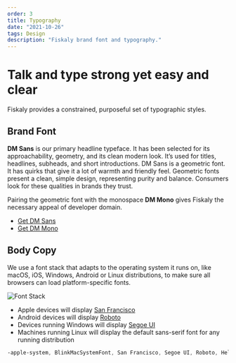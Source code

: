 ```yaml
---
order: 3
title: Typography
date: "2021-10-26"
tags: Design
description: "Fiskaly brand font and typography."
---
```


# Talk and type strong yet easy and clear

Fiskaly provides a constrained, purposeful set of typographic styles.

## Brand Font

**DM Sans** is our primary headline typeface. It has been selected for its approachability, geometry, and its clean modern look.
It’s used for titles, headlines, subheads, and short introductions. DM Sans is a geometric font.
It has quirks that give it a lot of warmth and friendly feel. Geometric fonts present a clean, simple design,
representing purity and balance. Consumers look for these qualities in brands they trust.

Pairing the geometric font with the monospace **DM Mono** gives Fiskaly the necessary appeal of developer domain.

- [Get DM Sans](https://fonts.google.com/specimen/DM+Sans)
- [Get DM Mono](https://fonts.google.com/specimen/DM+Mono)

## Body Copy

We use a font stack that adapts to the operating system it runs on, like macOS, iOS, Windows, Android or Linux distributions,
to make sure all browsers can load platform-specific fonts.

![Font Stack](./font-stack.png)

- Apple devices will display [San Francisco](https://developer.apple.com/fonts/)
- Android devices will display [Roboto](https://fonts.google.com/specimen/Roboto)
- Devices running Windows will display [Segoe UI](https://en.wikipedia.org/wiki/Segoe#Segoe_UI)
- Machines running Linux will display the default sans-serif font for any running distribution

```css
-apple-system, BlinkMacSystemFont, San Francisco, Segoe UI, Roboto, Helvetica Neue, sans-serif
```

